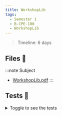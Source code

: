 ```yaml
---
title: WorkshopLib
tags:
  - Semester 1
  - B-CPE-100
  - WorkshopLib
---
```


> Timeline: 6 days

## Files 📂

:::note Subject
- [WorkshopLib.pdf](https://github.com/Studio-17/Epitech-Subjects/raw/main/Semestre_1/B-CPE-100/WorkshopLib/WorkshopLib.pdf)
:::

## Tests 🤖

<details>
  <summary>Toggle to see the tests</summary>
  <div>
    <table>
        <thead>
            <tr>
                <th>Summary</th>
                <th>Number of tests</th>
                <th>Details</th>
            </tr>
        </thead>
        <tbody>
        <tr>
            <td rowspan="1">workshopLib</td>
            <td rowspan="1">29</td>
            <td>❌</td>
        </tr>
        </tbody>
    </table>
    </div>
</details>
